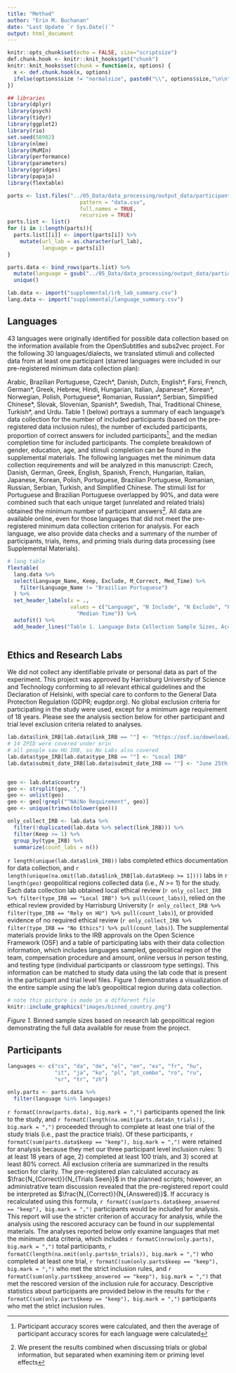 ```yaml
---
title: "Method"
author: "Erin M. Buchanan"
date: "Last Update `r Sys.Date()`"
output: html_document
---
```


```r
knitr::opts_chunk$set(echo = FALSE, size="scriptsize")
def.chunk.hook <- knitr::knit_hooks$get("chunk")
knitr::knit_hooks$set(chunk = function(x, options) {
  x <- def.chunk.hook(x, options)
  ifelse(options$size != "normalsize", paste0("\\", options$size,"\n\n", x, "\n\n \\normalsize"), x)
})
```

```r
## libraries
library(dplyr)
library(psych)
library(tidyr)
library(ggplot2)
library(rio)
set.seed(58902)
library(nlme)
library(MuMIn)
library(performance)
library(parameters)
library(ggridges)
library(papaja)
library(flextable)
```

```r
parts <- list.files("../05_Data/data_processing/output_data/participant_data",
                       pattern = "data.csv",
                       full.names = TRUE,
                       recursive = TRUE)
parts.list <- list()
for (i in 1:length(parts)){
  parts.list[[i]] <- import(parts[i]) %>% 
    mutate(url_lab = as.character(url_lab),
           language = parts[i])
}

parts.data <- bind_rows(parts.list) %>% 
  mutate(language = gsub("../05_Data/data_processing/output_data/participant_data/|_participant_data.csv", "", language)) %>% 
  unique()

lab.data <- import("supplemental/irb_lab_summary.csv")
lang.data <- import("supplemental/language_summary.csv")
```

## Languages 

43 languages were originally identified for possible data collection based on the information available from the OpenSubtitles and subs2vec project. For the following 30 languages/dialects, we translated stimuli and collected data from at least one participant (starred languages were included in our pre-registered minimum data collection plan): 

Arabic, Brazilian Portuguese, Czech\*, Danish, Dutch, English\*, Farsi, French, German\*, Greek, Hebrew, Hindi, Hungarian, Italian, Japanese\*, Korean\*, Norwegian, Polish, Portuguese\*, Romanian, Russian\*, Serbian, Simplified Chinese\*, Slovak, Slovenian, Spanish\*, Swedish, Thai, Traditional Chinese, Turkish\*, and Urdu. Table 1 (below) portrays a summary of each language’s data collection for the number of included participants (based on the pre-registered data inclusion rules), the number of excluded participants, proportion of correct answers for included participants^[Participant accuracy scores were calculated, and then the average of participant accuracy scores for each language were calculated], and the median completion time for included participants. The complete breakdown of gender, education, age, and stimuli completion can be found in the supplemental materials. The following languages met the minimum data collection requirements and will be analyzed in this manuscript: Czech, Danish, German, Greek, English, Spanish, French, Hungarian, Italian, Japanese, Korean, Polish, Portuguese, Brazilian Portuguese, Romanian, Russian, Serbian, Turkish, and Simplified Chinese. The stimuli list for Portuguese and Brazilian Portuguese overlapped by 90%, and data were combined such that each unique target (unrelated and related trials) obtained the minimum number of participant answers^[We present the results combined when discussing trials or global information, but separated when examining item or priming level effects]. All data are available online, even for those languages that did not meet the pre-registered minimum data collection criterion for analysis. For each language, we also provide data checks and a summary of the number of participants, trials, items, and priming trials during data processing (see Supplemental Materials).

```r
# lang table 
flextable(
  lang.data %>% 
  select(Language_Name, Keep, Exclude, M_Correct, Med_Time) %>% 
    filter(Language_Name != "Brazilian Portuguese")
  ) %>% 
  set_header_labels(x = ., 
                    values = c("Language", "N Include", "N Exclude", "Proportion Correct", 
                      "Median Time")) %>% 
  autofit() %>% 
  add_header_lines("Table 1. Language Data Collection Sample Sizes, Accuracy, and Median Response Time")
  
```

## Ethics and Research Labs

We did not collect any identifiable private or personal data as part of the experiment. This project was approved by Harrisburg University of Science and Technology conforming to all relevant ethical guidelines and the Declaration of Helsinki, with special care to conform to the General Data Protection Regulation (GDPR; eugdpr.org). No global exclusion criteria for participating in the study were used, except for a minimum age requirement of 18 years. Please see the analysis section below for other participant and trial level exclusion criteria related to analyses.

```r
lab.data$link_IRB[lab.data$link_IRB == ""] <- "https://osf.io/download/sg5ac"
# 14 ZPID were covered under erin
# all people saw HU IRB, so No Labs also covered
lab.data$type_IRB[lab.data$type_IRB == ""] <- "Local IRB"
lab.data$submit_date_IRB[lab.data$submit_date_IRB == ""] <- "June 25th, 2021"


geo <- lab.data$country
geo <- strsplit(geo, ",")
geo <- unlist(geo)
geo <- geo[!grepl("^NA|No Requirement", geo)]
geo <- unique(trimws(tolower(geo)))

only_collect_IRB <- lab.data %>% 
  filter(!duplicated(lab.data %>% select(link_IRB))) %>% 
  filter(Keep >= 1) %>% 
  group_by(type_IRB) %>% 
  summarize(count_labs = n())
```

`r length(unique(lab.data$link_IRB))` labs completed ethics documentation for data collection, and `r length(unique(na.omit(lab.data$link_IRB[lab.data$Keep >= 1])))` labs in `r length(geo)` geopolitical regions collected data (i.e., *N* >= 1) for the study. Each data collection lab obtained local ethical review (`r only_collect_IRB %>% filter(type_IRB == "Local IRB") %>% pull(count_labs)`), relied on the ethical review provided by Harrisburg University (`r only_collect_IRB %>% filter(type_IRB == "Rely on HU") %>% pull(count_labs)`), or provided evidence of no required ethical review (`r only_collect_IRB %>% filter(type_IRB == "No Ethics") %>% pull(count_labs)`). The supplemental materials provide links to the IRB approvals on the Open Science Framework (OSF) and a table of participating labs with their data collection information, which includes languages sampled, geopolitical region of the team, compensation procedure and amount, online versus in person testing, and testing type (individual participants or classroom type settings). This information can be matched to study data using the lab code that is present in the participant and trial level files. Figure 1 demonstrates a visualization of the entire sample using the lab’s geopolitical region during data collection. 

```r
# note this picture is made in a different file
knitr::include_graphics("images/binned_country.png")
```

*Figure 1*. Binned sample sizes based on research lab geopolitical region demonstrating the full data available for reuse from the project. 

## Participants

```r
languages <- c("cs", "da", "de", "el", "en", "es", "fr", "hu", 
               "it", "ja", "ko", "pl", "pt_combo", "ro", "ru", 
               "sr", "tr", "zh")

only.parts <- parts.data %>% 
  filter(language %in% languages)
```

`r formatC(nrow(parts.data), big.mark = ",")` participants opened the link to the study, and `r formatC(length(na.omit(parts.data$n_trials)), big.mark = ",")` proceeded through to complete at least one trial of the study trials (i.e., past the practice trials). Of these participants, `r formatC(sum(parts.data$keep == "keep"), big.mark = ",")` were retained for analysis because they met our three participant level inclusion rules: 1) at least 18 years of age, 2) completed at least 100 trials, and 3) scored at least 80% correct. All exclusion criteria are summarized in the results section for clarity. The pre-registered plan calculated accuracy as $\frac{N_{Correct}}{N_{Trials Seen}}$ in the planned scripts; however, an administrative team discussion revealed that the pre-registered report could be interpreted as $\frac{N_{Correct}}{N_{Answered}}$. If accuracy is recalculated using this formula, `r formatC(sum(parts.data$keep_answered == "keep"), big.mark = ",")` participants would be included for analysis. This report will use the stricter criterion of accuracy for analysis, while the analysis using the rescored accuracy can be found in our supplemental materials. The analyses reported below only examine languages that met the minimum data criteria, which includes `r formatC(nrow(only.parts), big.mark = ",")` total participants, `r formatC(length(na.omit(only.parts$n_trials)), big.mark = ",")` who completed at least one trial, `r formatC(sum(only.parts$keep == "keep"), big.mark = ",")` who met the strict inclusion rules, and `r formatC(sum(only.parts$keep_answered == "keep"), big.mark = ",")` that met the rescored version of the inclusion rule for accuracy. Descriptive statistics about participants are provided below in the results for the `r formatC(sum(only.parts$keep == "keep"), big.mark = ",")` participants who met the strict inclusion rules. 

